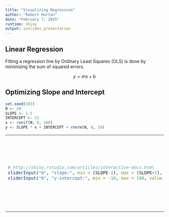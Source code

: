 ```yaml
---
title: "Visualizing Regression"
author: "Robert Horton"
date: "February 7, 2015"
runtime: shiny
output: ioslides_presentation
---
```


## Linear Regression

Fitting a regression line by Ordinary Least Squares (OLS) is done by minimizing the sum of squared errors.

$$
y = mx + b
$$

## Optimizing Slope and Intercept
```r
set.seed(103)
N <- 20
SLOPE <- 1.5
INTERCEPT <- 12
x <- runif(N, 0, 100)
y <- SLOPE * x + INTERCEPT + rnorm(N, 0, 10)
```
<table><tr><td>
```r
# http://shiny.rstudio.com/articles/interactive-docs.html
sliderInput("m", "slope:", min = (SLOPE-2), max = (SLOPE+2), value = SLOPE)
sliderInput("b", "y-intercept:", min = -10, max = 100, value = INTERCEPT)
```
</td><td>

```r
renderPlot({
    b <- as.numeric(input$b)
    m <- as.numeric(input$m)
    plot(x, y, pch=16, xlim=c(0,100), ylim=c(0,max(y)))
    abline(b, m, col="yellow")
    predictions <- m * x + b
    residuals <- y - predictions
    for (i in seq_along(x))
        lines(c(x[i],x[i]), c(y[i],predictions[i]), col="#ff8888")
    sse <- round(sum(residuals^2),1)
    text(90,10,paste("SSE:", sse))
})
```
</td></tr></table>



